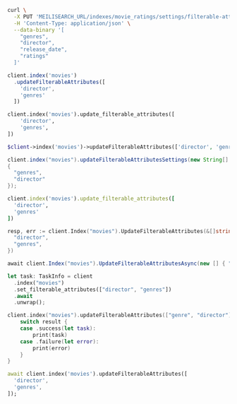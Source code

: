 <CodeGroup>

```bash cURL
curl \
  -X PUT 'MEILISEARCH_URL/indexes/movie_ratings/settings/filterable-attributes' \
  -H 'Content-Type: application/json' \
  --data-binary '[
    "genres",
    "director",
    "release_date",
    "ratings"
  ]'
```


```javascript JS
client.index('movies')
  .updateFilterableAttributes([
    'director',
    'genres'
  ])
```


```python Python
client.index('movies').update_filterable_attributes([
    'director',
    'genres',
])
```


```php PHP
$client->index('movies')->updateFilterableAttributes(['director', 'genres']);
```


```java Java
client.index("movies").updateFilterableAttributesSettings(new String[]
{
  "genres",
  "director"
});
```


```ruby Ruby
client.index('movies').update_filterable_attributes([
  'director',
  'genres'
])
```


```go Go
resp, err := client.Index("movies").UpdateFilterableAttributes(&[]string{
  "director",
  "genres",
})
```


```csharp C#
await client.Index("movies").UpdateFilterableAttributesAsync(new [] { "director", "genres" });
```


```rust Rust
let task: TaskInfo = client
  .index("movies")
  .set_filterable_attributes(["director", "genres"])
  .await
  .unwrap();
```


```swift Swift
client.index("movies").updateFilterableAttributes(["genre", "director"]) { (result) in
    switch result {
    case .success(let task):
        print(task)
    case .failure(let error):
        print(error)
    }
}
```


```dart Dart
await client.index('movies').updateFilterableAttributes([
  'director',
  'genres',
]);
```

</CodeGroup>